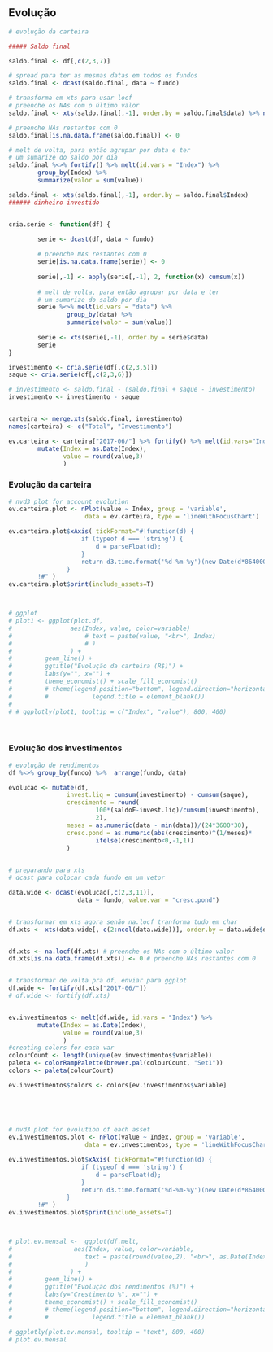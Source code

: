 <br>

## Evolução 

```r
# evolução da carteira

##### Saldo final

saldo.final <- df[,c(2,3,7)]

# spread para ter as mesmas datas em todos os fundos
saldo.final <- dcast(saldo.final, data ~ fundo) 

# transforma em xts para usar locf
# preenche os NAs com o último valor
saldo.final <- xts(saldo.final[,-1], order.by = saldo.final$data) %>% na.locf()

# preenche NAs restantes com 0
saldo.final[is.na.data.frame(saldo.final)] <- 0 

# melt de volta, para então agrupar por data e ter 
# um sumarize do saldo por dia
saldo.final %<>% fortify() %>% melt(id.vars = "Index") %>% 
        group_by(Index) %>% 
        summarize(valor = sum(value))

saldo.final <- xts(saldo.final[,-1], order.by = saldo.final$Index)    
###### dinheiro investido


cria.serie <- function(df) {
        
        serie <- dcast(df, data ~ fundo)

        # preenche NAs restantes com 0
        serie[is.na.data.frame(serie)] <- 0 
        
        serie[,-1] <- apply(serie[,-1], 2, function(x) cumsum(x))
        
        # melt de volta, para então agrupar por data e ter 
        # um sumarize do saldo por dia
        serie %<>% melt(id.vars = "data") %>% 
                group_by(data) %>% 
                summarize(valor = sum(value))
        
        serie <- xts(serie[,-1], order.by = serie$data)
        serie
}

investimento <- cria.serie(df[,c(2,3,5)])
saque <- cria.serie(df[,c(2,3,6)])

# investimento <- saldo.final - (saldo.final + saque - investimento)
investimento <- investimento - saque


carteira <- merge.xts(saldo.final, investimento)
names(carteira) <- c("Total", "Investimento")

ev.carteira <- carteira["2017-06/"] %>% fortify() %>% melt(id.vars="Index") %>% 
        mutate(Index = as.Date(Index),
               value = round(value,3)
               )  


```

### Evolução da carteira

```r
# nvd3 plot for account evolution
ev.carteira.plot <- nPlot(value ~ Index, group = 'variable', 
                     data = ev.carteira, type = 'lineWithFocusChart')

ev.carteira.plot$xAxis( tickFormat="#!function(d) { 
                    if (typeof d === 'string') {
                        d = parseFloat(d);
                    }
                    return d3.time.format('%d-%m-%y')(new Date(d*86400000));;
                }
        !#" )
ev.carteira.plot$print(include_assets=T)



# ggplot
# plot1 <- ggplot(plot.df, 
#                aes(Index, value, color=variable)
#                    # text = paste(value, "<br>", Index)
#                    # )
#                ) +
#         geom_line() + 
#         ggtitle("Evolução da carteira (R$)") +
#         labs(y="", x="") + 
#         theme_economist() + scale_fill_economist()
#         # theme(legend.position="bottom", legend.direction="horizontal",
#         #            legend.title = element_blank()) 
# 
# # ggplotly(plot1, tooltip = c("Index", "value"), 800, 400)

```

<br>

### Evolução dos investimentos

```r
# evolução de rendimentos
df %<>% group_by(fundo) %>%  arrange(fundo, data)

evolucao <- mutate(df,
                invest.liq = cumsum(investimento) - cumsum(saque),
                crescimento = round(
                        100*(saldoF-invest.liq)/cumsum(investimento),
                        2),
                meses = as.numeric(data - min(data))/(24*3600*30),
                cresc.pond = as.numeric(abs(crescimento)^(1/meses)*
                        ifelse(crescimento<0,-1,1))
                )
                

# preparando para xts
# dcast para colocar cada fundo em um vetor

data.wide <- dcast(evolucao[,c(2,3,11)], 
                   data ~ fundo, value.var = "cresc.pond")


# transformar em xts agora senão na.locf tranforma tudo em char
df.xts <- xts(data.wide[, c(2:ncol(data.wide))], order.by = data.wide$data)


df.xts <- na.locf(df.xts) # preenche os NAs com o último valor
df.xts[is.na.data.frame(df.xts)] <- 0 # preenche NAs restantes com 0


# transformar de volta pra df, enviar para ggplot
df.wide <- fortify(df.xts["2017-06/"])
# df.wide <- fortify(df.xts)


ev.investimentos <- melt(df.wide, id.vars = "Index") %>% 
        mutate(Index = as.Date(Index),
               value = round(value,3)
               ) 
#creating colors for each var
colourCount <- length(unique(ev.investimentos$variable))
paleta <- colorRampPalette(brewer.pal(colourCount, "Set1"))
colors <- paleta(colourCount)

ev.investimentos$colors <- colors[ev.investimentos$variable]

      
        
 
```


```r
# nvd3 plot for evolution of each asset
ev.investimentos.plot <- nPlot(value ~ Index, group = 'variable', 
                     data = ev.investimentos, type = 'lineWithFocusChart')

ev.investimentos.plot$xAxis( tickFormat="#!function(d) { 
                    if (typeof d === 'string') {
                        d = parseFloat(d);
                    }
                    return d3.time.format('%d-%m-%y')(new Date(d*86400000));;
                }
        !#" )
ev.investimentos.plot$print(include_assets=T)



# plot.ev.mensal <-  ggplot(df.melt,
#                 aes(Index, value, color=variable,
#                    text = paste(round(value,2), "<br>", as.Date(Index))
#                    )
#                ) +
#         geom_line() + 
#         ggtitle("Evolução dos rendimentos (%)") +
#         labs(y="Crestimento %", x="") + 
#         theme_economist() + scale_fill_economist()
#         # theme(legend.position="bottom", legend.direction="horizontal",
#         #            legend.title = element_blank()) 

# ggplotly(plot.ev.mensal, tooltip = "text", 800, 400)
# plot.ev.mensal

```

<br>

